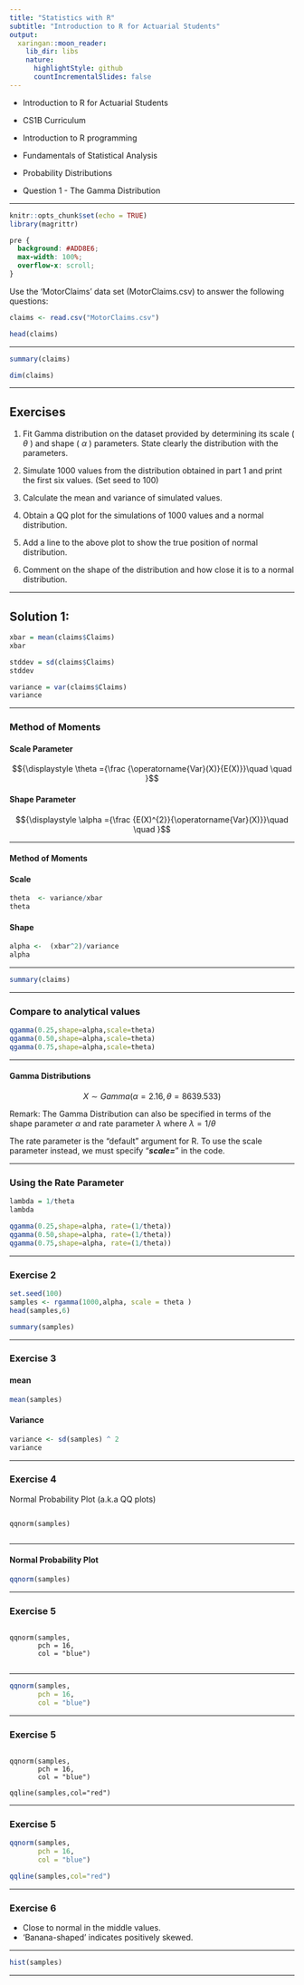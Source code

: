 ```yaml
---
title: "Statistics with R"
subtitle: "Introduction to R for Actuarial Students"
output:
  xaringan::moon_reader:
    lib_dir: libs
    nature:
      highlightStyle: github
      countIncrementalSlides: false
---
```


* Introduction to R for Actuarial Students

* CS1B Curriculum

* Introduction to R programming
* Fundamentals of Statistical Analysis
* Probability Distributions

* Question 1 - The Gamma Distribution

---


```r
knitr::opts_chunk$set(echo = TRUE)
library(magrittr)
```

```css
pre {
  background: #ADD8E6;
  max-width: 100%;
  overflow-x: scroll;
}
```

Use the ‘MotorClaims’ data set (MotorClaims.csv) to answer the following questions:

```r
claims <- read.csv("MotorClaims.csv")

head(claims)
```


---


```r
summary(claims)
```


```r
dim(claims)
```

---

## Exercises


1. Fit Gamma distribution on the dataset provided by determining its scale ( $\theta$ ) and shape ( $\alpha$ )
parameters. State clearly the distribution with the parameters.

2. Simulate 1000 values from the distribution obtained in part 1 and print the first
six values. (Set seed to 100) 

3. Calculate the mean and variance of simulated values. 

4. Obtain a QQ plot for the simulations of 1000 values and a normal distribution. 

5. Add a line to the above plot to show the true position of normal distribution. 

6. Comment on the shape of the distribution and how close it is to a normal distribution.



---

## Solution 1:


```r


xbar = mean(claims$Claims)
xbar
```

```r
stddev = sd(claims$Claims)
stddev

variance = var(claims$Claims)
variance
```


---



### Method of Moments	


#### Scale Parameter
$${\displaystyle \theta  ={\frac {\operatorname{Var}(X)}{E(X)}}\quad \quad }$$

#### Shape Parameter
$${\displaystyle \alpha ={\frac {E(X)^{2}}{\operatorname{Var}(X)}}\quad \quad }$$ 

---


#### Method of Moments

#### Scale

```r
theta  <- variance/xbar
theta 
```

#### Shape

```r
alpha <-  (xbar^2)/variance  
alpha
```


---

```r
summary(claims)
```


---

### Compare to analytical values

```r

qgamma(0.25,shape=alpha,scale=theta)
qgamma(0.50,shape=alpha,scale=theta)
qgamma(0.75,shape=alpha,scale=theta)

```


---

#### Gamma Distributions

$$X \sim Gamma (\alpha = 2.16,\theta = 8639.533)$$


Remark: The Gamma Distribution can also be specified in terms of the shape parameter $\alpha$ and rate parameter $\lambda$ where $\lambda = 1/\theta$

The rate parameter is the "default" argument for R. To use the scale parameter instead, we must specify "***scale=***" in the code.

---


### Using the Rate Parameter

```r

lambda = 1/theta
lambda
```

```r

qgamma(0.25,shape=alpha, rate=(1/theta))
qgamma(0.50,shape=alpha, rate=(1/theta))
qgamma(0.75,shape=alpha, rate=(1/theta))

```





---

### Exercise 2


```r
set.seed(100)
samples <- rgamma(1000,alpha, scale = theta )
head(samples,6)

```


```r
summary(samples)
```

---


### Exercise 3


#### mean

```r
mean(samples)
```

#### Variance
```r
variance <- sd(samples) ^ 2
variance
```

---

### Exercise 4

Normal Probability Plot (a.k.a QQ plots)

<pre><code>
qqnorm(samples)

</code></pre>


---

#### Normal Probability Plot

```r
qqnorm(samples)

```


---

### Exercise 5

<pre><code>
qqnorm(samples,
       pch = 16,
       col = "blue")

</code></pre>

---

```r
qqnorm(samples,
       pch = 16,
       col = "blue")

```


---

### Exercise 5

<pre><code>
qqnorm(samples,
       pch = 16,
       col = "blue")

qqline(samples,col="red")
</code></pre>

---

### Exercise 5

```r
qqnorm(samples,
       pch = 16,
       col = "blue")

qqline(samples,col="red")

```


---


### Exercise 6

* Close to normal in the middle values.
* ‘Banana-shaped’ indicates positively skewed.


---

```r
hist(samples)
```

---